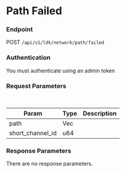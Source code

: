 # Path Failed



### Endpoint

POST `/api/v1/ldk/network/path/failed`

### Authentication

You must authenticate using an admin token


### Request Parameters

<br/>

| Param | Type | Description |
| ----- | ---- | ----------- |
| path | Vec<String> | |
| short_channel_id | u64 | |



### Response Parameters

There are no response parameters.

